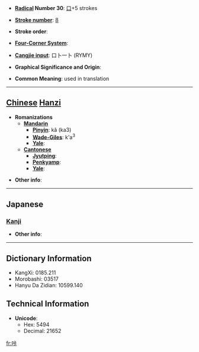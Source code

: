 * '''[[Wiktionary:Chinese radical index| Radical]] Number 30''': [[Wiktionary:Chinese radical index 口|口]]+5 strokes

* '''[[Wiktionary:Chinese total strokes index|Stroke number]]''': [[Wiktionary:Chinese total strokes index 8|8]]

* '''Stroke order''': 

* '''[[Wiktionary:Chinese four corner index|Four-Corner System]]''': 

* '''[[Wiktionary:Chinese Cangjie index|Cangjie input]]''': 口卜一卜 (RYMY)

* '''Graphical Significance and Origin''': 

* '''Common Meaning''': used in translation

----

== [[Chinese]] [[Hanzi]] ==

* '''Romanizations'''
** '''[[Mandarin]]'''
*** '''[[Pinyin]]''': kǎ (ka3)
*** '''[[Wade-Giles]]''': k'a<sup>3</sup>
*** '''[[Yale]]''': 
** '''[[Cantonese]]'''
*** '''[[Jyutping]]''':
*** '''[[Penkyamp]]''': 
*** '''[[Yale]]''': 

* '''Other info''': 

----

==Japanese==
===[[Kanji]]===
{{kanji|on readings=[[ろう]] (rō)|kun readings=}}

* '''Other info''':  

----

== Dictionary Information ==

* KangXi: 0185.211
* Morobashi: 03517
* Hanyu Da Zidian: 10599.140

== Technical Information ==

* '''Unicode''':
** Hex: 5494
** Decimal: 21652

[[fr:咔]]